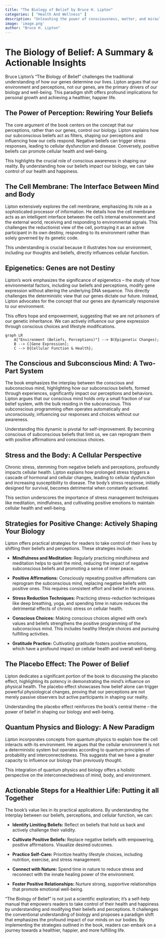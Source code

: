 ```yaml
---
title: "The Biology of Belief by Bruce H. Lipton"
categories: [ "Health And Wellness" ]
description: "Unleashing the power of consciousness, matter, and miracles"
image: 'image.png'
author: "Bruce H. Lipton"
---
```

# The Biology of Belief: A Summary & Actionable Insights

Bruce Lipton's "The Biology of Belief" challenges the traditional understanding of how our genes determine our lives.  Lipton argues that our environment and perceptions, not our genes, are the primary drivers of our biology and well-being.  This paradigm shift offers profound implications for personal growth and achieving a healthier, happier life.


## The Power of Perception: Rewiring Your Beliefs

The core argument of the book centers on the concept that our perceptions, rather than our genes, control our biology. Lipton explains how our subconscious beliefs act as filters, shaping our perceptions and influencing how our cells respond.  Negative beliefs can trigger stress responses, leading to cellular dysfunction and disease.  Conversely, positive beliefs can promote cellular health and well-being.

This highlights the crucial role of conscious awareness in shaping our reality. By understanding how our beliefs impact our biology, we can take control of our health and happiness.

## The Cell Membrane: The Interface Between Mind and Body

Lipton extensively explores the cell membrane, emphasizing its role as a sophisticated processor of information. He details how the cell membrane acts as an intelligent interface between the cell's internal environment and the external world, receiving and responding to environmental signals. This challenges the reductionist view of the cell, portraying it as an active participant in its own destiny, responding to its environment rather than solely governed by its genetic code.

This understanding is crucial because it illustrates how our environment, including our thoughts and beliefs, directly influences cellular function.


## Epigenetics: Genes are not Destiny

Lipton's work emphasizes the significance of epigenetics – the study of how environmental factors, including our beliefs and perceptions, modify gene expression without altering the underlying DNA sequence. This directly challenges the deterministic view that our genes dictate our future.  Instead, Lipton advocates for the concept that our genes are dynamically responsive to our environment.

This offers hope and empowerment, suggesting that we are not prisoners of our genetic inheritance. We can actively influence our gene expression through conscious choices and lifestyle modifications.

```mermaid
graph LR
    A["Environment (Beliefs, Perceptions)"] --> B(Epigenetic Changes);
    B --> C[Gene Expression];
    C --> D{Cellular Function & Health};
```

## The Conscious and Subconscious Mind: A Two-Part System

The book emphasizes the interplay between the conscious and subconscious mind, highlighting how our subconscious beliefs, formed through experiences, significantly impact our perceptions and behaviors.  Lipton argues that our conscious mind holds only a small fraction of our belief system, with the bulk residing in the subconscious.  This subconscious programming often operates automatically and unconsciously, influencing our responses and choices without our awareness.

Understanding this dynamic is pivotal for self-improvement.  By becoming conscious of subconscious beliefs that limit us, we can reprogram them with positive affirmations and conscious choices.


## Stress and the Body: A Cellular Perspective

Chronic stress, stemming from negative beliefs and perceptions, profoundly impacts cellular health.  Lipton explains how prolonged stress triggers a cascade of hormonal and cellular changes, leading to cellular dysfunction and increasing susceptibility to disease.  The body's stress response, initially designed for survival, becomes detrimental when constantly activated.

This section underscores the importance of stress management techniques like meditation, mindfulness, and cultivating positive emotions to maintain cellular health and well-being.


## Strategies for Positive Change:  Actively Shaping Your Biology

Lipton offers practical strategies for readers to take control of their lives by shifting their beliefs and perceptions. These strategies include:

* **Mindfulness and Meditation:** Regularly practicing mindfulness and meditation helps to quiet the mind, reducing the impact of negative subconscious beliefs and promoting a sense of inner peace.

* **Positive Affirmations:** Consciously repeating positive affirmations can reprogram the subconscious mind, replacing negative beliefs with positive ones. This requires consistent effort and belief in the process.

* **Stress Reduction Techniques:**  Practicing stress-reduction techniques like deep breathing, yoga, and spending time in nature reduces the detrimental effects of chronic stress on cellular health.

* **Conscious Choices:**  Making conscious choices aligned with one's values and beliefs strengthens the positive programming of the subconscious mind. This includes healthy lifestyle choices and pursuing fulfilling activities.

* **Gratitude Practice:**  Cultivating gratitude fosters positive emotions, which have a profound impact on cellular health and overall well-being.


## The Placebo Effect: The Power of Belief

Lipton dedicates a significant portion of the book to discussing the placebo effect, highlighting its potency in demonstrating the mind's influence on physical health.  The placebo effect showcases how belief alone can trigger powerful physiological changes, proving that our perceptions are not merely passive observers but active participants in shaping our reality.

Understanding the placebo effect reinforces the book's central theme – the power of belief in shaping our biology and well-being.


## Quantum Physics and Biology: A New Paradigm

Lipton incorporates concepts from quantum physics to explain how the cell interacts with its environment. He argues that the cellular environment is not a deterministic system but operates according to quantum principles of probability and interconnectedness. This suggests that we have a greater capacity to influence our biology than previously thought.

This integration of quantum physics and biology offers a holistic perspective on the interconnectedness of mind, body, and environment.


##  Actionable Steps for a Healthier Life: Putting it all Together

The book's value lies in its practical applications.  By understanding the interplay between our beliefs, perceptions, and cellular function, we can:

* **Identify Limiting Beliefs:**  Reflect on beliefs that hold us back and actively challenge their validity.

* **Cultivate Positive Beliefs:**  Replace negative beliefs with empowering, positive affirmations.  Visualize desired outcomes.

* **Practice Self-Care:** Prioritize healthy lifestyle choices, including nutrition, exercise, and stress management.

* **Connect with Nature:** Spend time in nature to reduce stress and reconnect with the innate healing power of the environment.

* **Foster Positive Relationships:** Nurture strong, supportive relationships that promote emotional well-being.


"The Biology of Belief" is not just a scientific exploration; it’s a self-help manual that empowers readers to take control of their health and happiness by understanding and modifying their beliefs and perceptions. It challenges the conventional understanding of biology and proposes a paradigm shift that emphasizes the profound impact of our minds on our bodies. By implementing the strategies outlined in the book, readers can embark on a journey towards a healthier, happier, and more fulfilling life.

